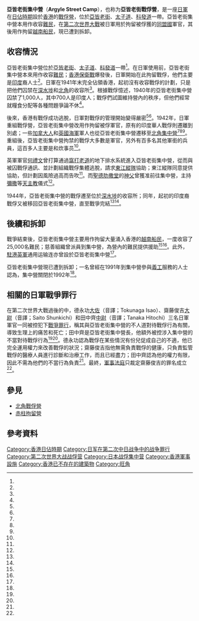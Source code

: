 {{Infobox military installation
| name = 亞皆老街集中營<br>Argyle Street Camp
| location = {{HKG-1941}}<br />[[亞皆老街|亞皆老街]]、[[太子道|太子道]]、[[科發道|科發道]]一帶
| type = [[戰俘營|戰俘營]]
| used = {{Start date|1941}}至{{End date|1945}}
| condition = 已被拆卸
}}
{{external media
|image1=[http://www.hongkongwardiary.com/images/396_Camp_photo_Argyle_Street.jpg 戰俘營外觀]<br />可見兩座位於山前方的[[坡屋顶|坡屋顶]]建築物，一大群人站在建築物前方。
|image2=[https://s-media-cache-ak0.pinimg.com/736x/d4/58/69/d45869d43c54f112ae7538b7127d6a8a.jpg 戰俘營內部]<br />可見該建築物有坡屋顶，內有三名只穿[[內褲|內褲]]的男子、以及多張單人矮床，一個茶-{几}-上面放了多個杯子。
}}
'''亞皆老街集中營'''（'''Argyle Street Camp'''），也称为'''亞皆老街戰俘營'''，是一座[[日軍|日軍]]在[[香港日佔時期|日佔時期]]設於[[香港|香港]]的[[戰俘營|戰俘營]]，位於[[亞皆老街|亞皆老街]]、[[太子道|太子道]]、[[科發道|科發道]]一帶。亞皆老街集中營本用作收容[[難民|難民]]，在[[第二次世界大戰|第二次世界大戰]]被日軍用於拘留被俘獲的[[同盟國_(第二次世界大戰)|同盟國]]軍官，其後用作拘留[[越南船民|越南船民]]，現已遭到拆卸。

== 收容情況 ==
亞皆老街集中營位於[[亞皆老街|亞皆老街]]、[[太子道|太子道]]、[[科發道|科發道]]一帶<ref name="中華書局2"/>{{Rp|150}}。在日軍使用前，亞皆老街集中營本來用作收容[[難民|難民]]；[[香港保衛戰|香港保衛戰]]爆發後，日軍開始在此拘留戰俘，他們主要是[[印度|印度]]裔人士<ref name="中華書局"/>。日軍在1941年末完全佔領香港，起初沒有收容戰俘的計劃，只是把他們囚禁在[[深水埗|深水埗]]和[[北角|北角]]的收容所<ref name="教育局"/>。根據戰俘憶述，1940年的亞皆老街集中營囚禁了1,000人，其中700人是印度人；戰俘們試圖維持營內的秩序，但他們經常就糧食分配等各種問題爭論不休<ref name="Tony Banham"/>{{Rp|18}}。

後來，香港有戰俘成功逃脫，日軍對戰俘的管理開始變得嚴密<ref name="中華書局"/><ref name="教育局"/>。1942年，日軍重組戰俘營，亞皆老街集中營改用作拘留被俘軍官，原有的印度華人戰俘則遷離到別處；一些[[加拿大人|加拿大人]]和[[英國海軍|英國海軍]]軍人也從亞皆老街集中營遷移至[[北角集中營|北角集中營]]<ref name="中華書局"/><ref name="教育局"/><ref name="Tony Banham"/>{{Rp|29}}。重組後，亞皆老街集中營拘禁的戰俘大多數是軍官，另外有百多名其他軍銜的兵員，這百多人主要是{{link-en|勤務兵|Batman (military)}}和炊事员<ref name="Tony Banham"/>{{Rp|42}}。

英軍軍官[[何禮文|何禮文]]曾打算通過[[窩打老道|窩打老道]]的地下排水系統進入亞皆老街集中營，從而與被囚戰俘通訊、並計劃組織戰俘集體逃脫，請求[[東江縱隊|東江縱隊]]協助；東江縱隊同意提供協助，但計劃因風險過高而告吹<ref name="Chan"/>{{Rp|57–58}}。而[[聖德肋撒堂|聖德肋撒堂]]的[[神父|神父]]曾獲准前往集中營，主持[[彌撒|彌撒]]等[[天主教|天主教]]儀式<ref name="古物諮詢委員會"/>。

1944年，亞皆老街集中營的戰俘遷至位於[[深水埗|深水埗]]的收容所；同年，起初的印度裔戰俘又被移回亞皆老街集中營，直至戰爭完結<ref name="Tony Banham"/>{{Rp|250}}<ref name="Gwulo"/>。

== 後續和拆卸 ==
戰爭結束後，亞皆老街集中營主要用作拘留大量涌入香港的[[越南船民|越南船民]]，一度收容了25,000名難民；慈善組織{{link-en|救助兒童會|Save the Children}}曾派員到集中營，為營內的難民提供援助<ref name="Roland"/>{{Rp|326}}<ref name="Save the Children"/>。此外，[[駐港英軍|駐港英軍]]通用运输连亦曾設於亞皆老街集中營<ref name="Cooper"/>{{Rp|199}}。

亞皆老街集中營現已遭到拆卸；一名曾經在1991年到集中營參與[[義工|義工]]服務的人士認為，集中營關閉於1992年<ref name="Gwulo" />。

== 相關的日軍戰爭罪行 ==
在第二次世界大戰過後的{{link-en|戰犯審判|War crimes trial}}中，德永功[[大佐|大佐]]（音譯；Tokunaga Isao）、齋藤俊吉[[大尉|大尉]]（音譯；Saito Shunkichi）和田中齊[[中尉|中尉]]（音譯；Tanaka Hitochi）三名日軍軍官一同被控犯下[[戰爭罪行|戰爭罪行]]，稱其與亞皆老街集中營的不人道對待戰俘行為有關，導致生理上的痛苦和死亡；田中齊是亞皆老街集中營長，他額外被控涉入集中營的不當對待戰俘行為<ref name="中華書局2"/>{{Rp|143}}<ref name="HKU Libraries"/>。德永功認為戰俘在某些情況有份兒促成自己的不適，他已完全運用權力來改善戰俘的狀況；齋藤俊吉指他無需負責戰俘的健康，只負責監管戰俘的醫療人員進行診斷和治療工作，而且已經盡力；田中齊認為他的權力有限，因此不需為他們的不當行為負責<ref name="HKU Libraries"/>。最終，[[軍事法庭|軍事法庭]]只裁定齋藤俊吉的罪名成立<ref name="HKU Libraries"/>。

== 參見 ==
* [[北角戰俘營|北角戰俘營]]
* [[赤柱拘留營|赤柱拘留營]]

== 參考資料 ==
{{reflist|2|refs=
<ref name="中華書局">{{cite book|author1=唐卓敏|title=淒風苦雨－－從文物看日佔香港|publisher=中華書局(香港)有限公司|isbn=9789888340903}}</ref>
<ref name="教育局">{{cite web|author1=高添強|title=日佔時期的香港|url=http://www.edb.gov.hk/attachment/tc/curriculum-development/kla/pshe/references-and-resources/chinese-history/CH_S1-3_AV_27.pdf|website=教育局|accessdate=2016-04-30|archiveurl=https://web.archive.org/web/20160102235631/http://www.edb.gov.hk/attachment/tc/curriculum-development/kla/pshe/references-and-resources/chinese-history/CH_S1-3_AV_27.pdf|archivedate=2016-01-02|deadurl=yes}}</ref>
<ref name="Gwulo">{{cite web |title=Argyle Street Barracks / POW Camp [????- ] |url=http://gwulo.com/node/6002#11/22.3313/114.3078/Map_(ESRI)-Markers/100 |website=Gwulo: Old Hong Kong |accessdate=2016-05-01 |archiveurl=https://archive.is/20160501035022/http://gwulo.com/node/6002%239/22.2868/115.0414/Map_(ESRI)-Markers/100#11/22.3313/114.3078/Map_(ESRI)-Markers/100 |archivedate=2016-05-01 |deadurl=no |date=2010-04-07 }}</ref>
<ref name="Tony Banham">{{cite book|author1=Tony Banham|title=We Shall Suffer There: Hong Kong's Defenders Imprisoned, 1942-45|publisher=Hong Kong University Press|year=2009|isbn=9789622099609}}</ref>
<ref name="中華書局2">{{cite book|author1=劉智鵬|author2=丁新豹|title=日軍在港戰爭罪行︰戰犯審判紀錄及其研究|publisher=中華書局(香港)有限公司|isbn=9888366262}}</ref>
<ref name="Chan">{{cite book|author=Sui-jeung Chan|title=East River Column: Hong Kong Guerrillas in the Second World War and After|series=Royal Asiatic Society Hong Kong Studies Series|year=2009|publisher=Hong Kong University Press|isbn=9789622098503}}</ref>
<ref name="Roland">{{cite book|author1=Charles G. Roland|title=Long Night’s Journey into Day: Prisoners of War in Hong Kong and Japan, 1941-1945|publisher=Wilfrid Laurier Univ. Press|year=2010|isbn=9781554587766}}</ref>
<ref name="Save the Children">{{cite journal|title=The World's Children|year=1979|volume=60–63|publisher=Save the Children Fund (Great Britain)}}</ref>
<ref name="Cooper">{{cite book|author1=D. J. Sutton|title=The Story of the Royal Army Service Corps and Royal Corps of Transport, 1945-1982|publisher=L. Cooper|year=1984|isbn=9780436506062}}</ref>
<ref name="古物諮詢委員會">{{cite web|title=1444 幢歷史建築物簡要|url=http://www.aab.gov.hk/form/AAB_brief_info_b5.pdf|website=古物諮詢委員會|accessdate=2016-05-06|archiveurl=https://web.archive.org/web/20160304090035/http://www.aab.gov.hk/form/AAB_brief_info_b5.pdf|archivedate=2016-03-04|page=190|deadurl=yes}}</ref>
<ref name="HKU Libraries">{{cite web |title=Hong Kong's War Crimes Trials Collection |url=http://hkwctc.lib.hku.hk/exhibits/show/hkwctc/documents/item/61 |accessdate=2016-05-06 |archiveurl=https://archive.is/20160419054706/http://hkwctc.lib.hku.hk/exhibits/show/hkwctc/documents/item/61 |archivedate=2016-04-19 |deadurl=no }}</ref>
}}

[[Category:香港日佔時期|Category:香港日佔時期]]
[[Category:日军在第二次中日战争中的战争罪行|Category:日军在第二次中日战争中的战争罪行]]
[[Category:第二次世界大战战俘营|Category:第二次世界大战战俘营]]
[[Category:日本战俘集中营|Category:日本战俘集中营]]
[[Category:香港軍事設施|Category:香港軍事設施]]
[[Category:香港已不存在的建築物|Category:香港已不存在的建築物]]
[[Category:旺角|Category:旺角]]